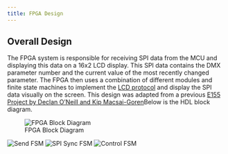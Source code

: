 ```yaml
---
title: FPGA Design
---
```


## Overall Design

The FPGA system is responsible for receiving SPI data from the MCU and displaying this data on a 16x2 LCD display. This SPI data contains the DMX parameter number and the current value of the most recently changed parameter. The FPGA then uses a combination of different modules and finite state machines to implement the [LCD protocol](https://electronicsforu.com/technology-trends/learn-electronics/16x2-lcd-pinout-diagram) and display the SPI data visually on the screen. This design was adapted from a previous [E155 Project by Declan O’Neill and Kip Macsai-Goren](https://doneill890.github.io/slide-whistle/)Below is the HDL block diagram.

![FPGA Block Diagram](images/FPGA_Block_Diagram.jpg)

![Send FSM](Send_FSM.jpg)
![SPI Sync FSM](SPI_Sync_FSM.jpg)
![Control FSM](Control_FSM.jpg)
